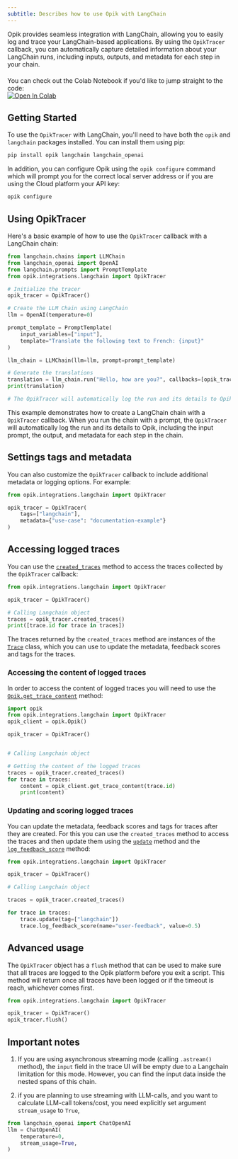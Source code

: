 ```yaml
---
subtitle: Describes how to use Opik with LangChain
---
```


Opik provides seamless integration with LangChain, allowing you to easily log and trace your LangChain-based applications. By using the `OpikTracer` callback, you can automatically capture detailed information about your LangChain runs, including inputs, outputs, and metadata for each step in your chain.

<div style="display: flex; align-items: center; flex-wrap: wrap; margin: 20px 0;">
  <span style="margin-right: 10px;">
    You can check out the Colab Notebook if you'd like to jump straight to the code:
  </span>
  <a
    href="https://colab.research.google.com/github/comet-ml/opik/blob/main/apps/opik-documentation/documentation/docs/cookbook/langchain.ipynb"
    target="_blank"
    rel="noopener noreferrer"
  >
    <img
      src="https://colab.research.google.com/assets/colab-badge.svg"
      alt="Open In Colab"
      style="vertical-align: middle;"
    />
  </a>
</div>

## Getting Started

To use the `OpikTracer` with LangChain, you'll need to have both the `opik` and `langchain` packages installed. You can install them using pip:

```bash
pip install opik langchain langchain_openai
```

In addition, you can configure Opik using the `opik configure` command which will prompt you for the correct local server address or if you are using the Cloud platform your API key:

```bash
opik configure
```

## Using OpikTracer

Here's a basic example of how to use the `OpikTracer` callback with a LangChain chain:

```python
from langchain.chains import LLMChain
from langchain_openai import OpenAI
from langchain.prompts import PromptTemplate
from opik.integrations.langchain import OpikTracer

# Initialize the tracer
opik_tracer = OpikTracer()

# Create the LLM Chain using LangChain
llm = OpenAI(temperature=0)

prompt_template = PromptTemplate(
    input_variables=["input"],
    template="Translate the following text to French: {input}"
)

llm_chain = LLMChain(llm=llm, prompt=prompt_template)

# Generate the translations
translation = llm_chain.run("Hello, how are you?", callbacks=[opik_tracer])
print(translation)

# The OpikTracer will automatically log the run and its details to Opik
```

This example demonstrates how to create a LangChain chain with a `OpikTracer` callback. When you run the chain with a prompt, the `OpikTracer` will automatically log the run and its details to Opik, including the input prompt, the output, and metadata for each step in the chain.

## Settings tags and metadata

You can also customize the `OpikTracer` callback to include additional metadata or logging options. For example:

```python
from opik.integrations.langchain import OpikTracer

opik_tracer = OpikTracer(
    tags=["langchain"],
    metadata={"use-case": "documentation-example"}
)
```

## Accessing logged traces

You can use the [`created_traces`](https://www.comet.com/docs/opik/python-sdk-reference/integrations/langchain/OpikTracer.html) method to access the traces collected by the `OpikTracer` callback:

```python
from opik.integrations.langchain import OpikTracer

opik_tracer = OpikTracer()

# Calling Langchain object
traces = opik_tracer.created_traces()
print([trace.id for trace in traces])
```

The traces returned by the `created_traces` method are instances of the [`Trace`](https://www.comet.com/docs/opik/python-sdk-reference/Objects/Trace.html#opik.api_objects.trace.Trace) class, which you can use to update the metadata, feedback scores and tags for the traces.

### Accessing the content of logged traces

In order to access the content of logged traces you will need to use the [`Opik.get_trace_content`](https://www.comet.com/docs/opik/python-sdk-reference/Opik.html#opik.Opik.get_trace_content) method:

```python
import opik
from opik.integrations.langchain import OpikTracer
opik_client = opik.Opik()

opik_tracer = OpikTracer()


# Calling Langchain object

# Getting the content of the logged traces
traces = opik_tracer.created_traces()
for trace in traces:
    content = opik_client.get_trace_content(trace.id)
    print(content)
```

### Updating and scoring logged traces

You can update the metadata, feedback scores and tags for traces after they are created. For this you can use the `created_traces` method to access the traces and then update them using the [`update`](https://www.comet.com/docs/opik/python-sdk-reference/Objects/Trace.html#opik.api_objects.trace.Trace.update) method and the [`log_feedback_score`](https://www.comet.com/docs/opik/python-sdk-reference/Objects/Trace.html#opik.api_objects.trace.Trace.log_feedback_score) method:

```python
from opik.integrations.langchain import OpikTracer

opik_tracer = OpikTracer()

# Calling Langchain object

traces = opik_tracer.created_traces()

for trace in traces:
    trace.update(tag=["langchain"])
    trace.log_feedback_score(name="user-feedback", value=0.5)
```

## Advanced usage

The `OpikTracer` object has a `flush` method that can be used to make sure that all traces are logged to the Opik platform before you exit a script. This method will return once all traces have been logged or if the timeout is reach, whichever comes first.

```python
from opik.integrations.langchain import OpikTracer

opik_tracer = OpikTracer()
opik_tracer.flush()
```

## Important notes
1. If you are using asynchronous streaming mode (calling `.astream()` method), the `input` field in the trace UI will be empty due to a Langchain limitation for this mode.
However, you can find the input data inside the nested spans of this chain. 

2. if you are planning to use streaming with LLM-calls, and you want to calculate LLM-call tokens/cost, you need explicitly set argument `stream_usage` to `True`,
```python
from langchain_openai import ChatOpenAI
llm = ChatOpenAI(
    temperature=0,
    stream_usage=True,
)
```

